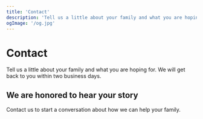 ```yaml
---
title: 'Contact'
description: 'Tell us a little about your family and what you are hoping for. We will get back to you within two business days.'
ogImage: '/og.jpg'
---
```


# Contact

Tell us a little about your family and what you are hoping for. We will get back to you within two business days.

## We are honored to hear your story

Contact us to start a conversation about how we can help your family.
